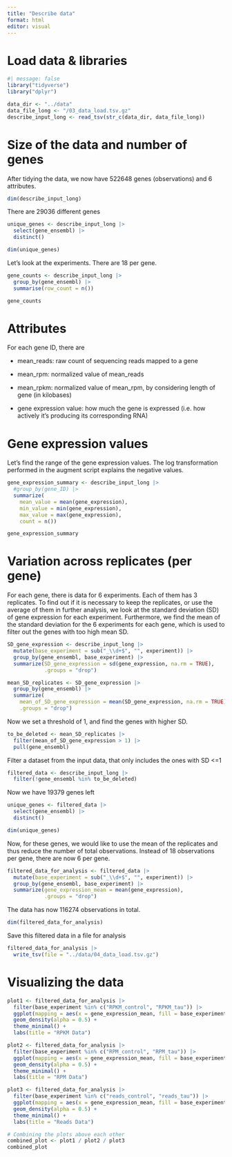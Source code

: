 ```yaml
---
title: "Describe data"
format: html
editor: visual
---
```


# Load data & libraries

```r
#| message: false
library("tidyverse")
library("dplyr")
```

```r
data_dir <- "../data"
data_file_long <- "/03_data_load.tsv.gz"
describe_input_long <- read_tsv(str_c(data_dir, data_file_long))

```

# Size of the data and number of genes

After tidying the data, we now have 522648 genes (observations) and 6 attributes.

```r

dim(describe_input_long)
```

There are 29036 different genes

```r
unique_genes <- describe_input_long |>
  select(gene_ensembl) |>
  distinct()

dim(unique_genes)
```

Let's look at the experiments. There are 18 per gene.

```r
gene_counts <- describe_input_long |>
  group_by(gene_ensembl) |>
  summarise(row_count = n())

gene_counts
```

# Attributes

For each gene ID, there are

-   mean_reads: raw count of sequencing reads mapped to a gene

-   mean_rpm: normalized value of mean_reads

-   mean_rpkm: normalized value of mean_rpm, by considering length of gene (in kilobases)

-   gene expression value: how much the gene is expressed (i.e. how actively it's producing its corresponding RNA)

# Gene expression values

Let's find the range of the gene expression values. The log transformation performed in the augment script explains the negative values.

```r
gene_expression_summary <- describe_input_long |>
  #group_by(gene_ID) |>
  summarize(
    mean_value = mean(gene_expression),
    min_value = min(gene_expression),
    max_value = max(gene_expression),
    count = n())

gene_expression_summary
```

# Variation across replicates (per gene)

For each gene, there is data for 6 experiments. Each of them has 3 replicates. To find out if it is necessary to keep the replicates, or use the average of them in further analysis, we look at the standard deviation (SD) of gene expression for each experiment. Furthermore, we find the mean of the standard deviation for the 6 experiments for each gene, which is used to filter out the genes with too high mean SD.

```r
SD_gene_expression <- describe_input_long |> 
  mutate(base_experiment = sub("_\\d+$", "", experiment)) |> 
  group_by(gene_ensembl, base_experiment) |>
  summarize(SD_gene_expression = sd(gene_expression, na.rm = TRUE),
            .groups = "drop")

mean_SD_replicates <- SD_gene_expression |>
  group_by(gene_ensembl) |>
  summarize(
    mean_of_SD_gene_expression = mean(SD_gene_expression, na.rm = TRUE),
    .groups = "drop")
```

Now we set a threshold of 1, and find the genes with higher SD.

```r
to_be_deleted <- mean_SD_replicates |>
  filter(mean_of_SD_gene_expression > 1) |>
  pull(gene_ensembl)
```

Filter a dataset from the input data, that only includes the ones with SD \<=1

```r
filtered_data <- describe_input_long |>
  filter(!gene_ensembl %in% to_be_deleted)
```

Now we have 19379 genes left

```r
unique_genes <- filtered_data |>
  select(gene_ensembl) |>
  distinct()

dim(unique_genes)
```

Now, for these genes, we would like to use the mean of the replicates and thus reduce the number of total observations. Instead of 18 observations per gene, there are now 6 per gene.

```r
filtered_data_for_analysis <- filtered_data |> 
  mutate(base_experiment = sub("_\\d+$", "", experiment)) |>
  group_by(gene_ensembl, base_experiment) |>
  summarize(gene_expression_mean = mean(gene_expression),
            .groups = "drop")
```

The data has now 116274 observations in total.

```r
dim(filtered_data_for_analysis)
```

Save this filtered data in a file for analysis

```r
filtered_data_for_analysis |> 
  write_tsv(file = "../data/04_data_load.tsv.gz")
```

# Visualizing the data


```r
plot1 <- filtered_data_for_analysis |>
  filter(base_experiment %in% c("RPKM_control", "RPKM_tau")) |> 
  ggplot(mapping = aes(x = gene_expression_mean, fill = base_experiment)) + 
  geom_density(alpha = 0.5) + 
  theme_minimal() + 
  labs(title = "RPKM Data")

plot2 <- filtered_data_for_analysis |>
  filter(base_experiment %in% c("RPM_control", "RPM_tau")) |> 
  ggplot(mapping = aes(x = gene_expression_mean, fill = base_experiment)) + 
  geom_density(alpha = 0.5) + 
  theme_minimal() + 
  labs(title = "RPM Data")

plot3 <- filtered_data_for_analysis |>
  filter(base_experiment %in% c("reads_control", "reads_tau")) |> 
  ggplot(mapping = aes(x = gene_expression_mean, fill = base_experiment)) + 
  geom_density(alpha = 0.5) + 
  theme_minimal() + 
  labs(title = "Reads Data")

# Combining the plots above each other
combined_plot <- plot1 / plot2 / plot3
combined_plot
```
